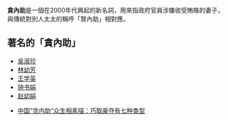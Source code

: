 '''貪內助'''是一個在2000年代興起的新名詞，用來指政府官員涉嫌收受賄賂的妻子，與傳統對別人太太的稱呼「賢內助」相對應。

== 著名的「貪內助」 ==
* [[吳淑珍|吳淑珍]]
* [[林幼芳|林幼芳]]
* [[王学英|王学英]]
* [[钟书娟|钟书娟]]
* [[赵幼娟|赵幼娟]]

*[https://web.archive.org/web/20111229182918/http://cpc.people.com.cn/GB/64093/64371/5412500.html 中国“贪内助”众生相素描：巧取豪夺有七种类型]
{{China-poli-bio-stub}}